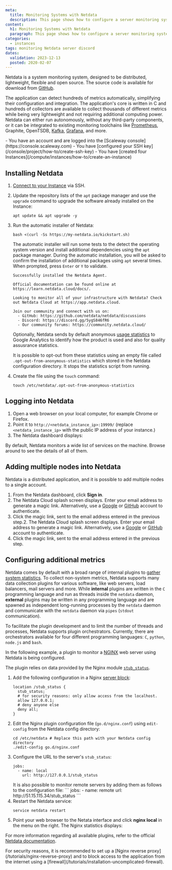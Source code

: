 ```yaml
---
meta:
  title: Monitoring Systems with Netdata
  description: This page shows how to configure a server monitoring system using Netdata
content:
  h1: Monitoring Systems with Netdata
  paragraph: This page shows how to configure a server monitoring system using Netdata
categories:
  - instances
tags: monitoring Netdata server discord
dates:
  validation: 2023-12-13
  posted: 2020-02-07
---
```


Netdata is a system monitoring system, designed to be distributed, lightweight, flexible and open source. The source code is available for download from [GitHub](https://github.com/netdata/netdata).

The application can detect hundreds of metrics automatically, simplifying their configuration and integration. The application's core is written in C and hundreds of collectors are available to collect thousands of different metrics while being very lightweight and not requiring additional computing power. Netdata can either run autonomously, without any third-party components, or it can be integrated to existing monitoring toolchains like [Prometheus](/tutorials/prometheus-monitoring-grafana-dashboard), Graphite, OpenTSDB, [Kafka](/tutorials/configure-apache-kafka/), [Grafana](/tutorials/monitor-k8s-grafana), and more.

<Macro id="iam-requirements" />
 
<Message type="requirement">
  - You have an account and are logged into the [Scaleway console](https://console.scaleway.com)
  - You have [configured your SSH key](/console/project/how-to/create-ssh-key)
  -  You have [created four Instances](/compute/instances/how-to/create-an-instance)
</Message>

## Installing Netdata

1. [Connect to your Instance](/compute/instances/how-to/connect-to-instance/) via SSH.
2. Update the repository lists of the `apt` package manager and use the `upgrade` command to upgrade the software already installed on the Instance:
    ```
    apt update && apt upgrade -y
    ```
3. Run the automatic installer of Netdata:
    ```
    bash <(curl -Ss https://my-netdata.io/kickstart.sh)
    ```

    The automatic installer will run some tests to the detect the operating system version and install additional dependencies using the `apt` package manager. During the automatic installation, you will be asked to confirm the installation of additional packages using `apt` several times. When prompted, press `Enter` or `Y` to validate.

    ```
    Successfully installed the Netdata Agent.

    Official documentation can be found online at https://learn.netdata.cloud/docs/.

    Looking to monitor all of your infrastructure with Netdata? Check out Netdata Cloud at https://app.netdata.cloud.

    Join our community and connect with us on:
      - GitHub: https://github.com/netdata/netdata/discussions
      - Discord: https://discord.gg/5ygS846fR6
      - Our community forums: https://community.netdata.cloud/
    ```

    Optionally, Netdata sends by default anonymous [usage statistics](https://github.com/netdata/netdata/blob/master/docs/anonymous-statistics.md) to Google Analytics to identify how the product is used and also for quality assusrance statistics.  

    It is possible to opt-out from these statistics using an empty file called `.opt-out-from-anonymous-statistics` which stored in the Netdata configuration directory. It stops the statistics script from running. 
4. Create the file using the `touch` command:
    ```
    touch /etc/netdata/.opt-out-from-anonymous-statistics
    ```

## Logging into Netdata

1. Open a web browser on your local computer, for example Chrome or Firefox.
2. Point it to `http://<netdata_instance_ip>:19999/` (replace `<netdata_instance_ip>` with the public IP address of your instance.)
3. The Netdata dashboard displays:
    <Lightbox src="scaleway-netdata-dashboard.webp" alt="" />

By default, Netdata monitors a wide list of services on the machine. Browse around to see the details of all of them.

## Adding multiple nodes into Netdata

Netdata is a distributed application, and it is possible to add multiple nodes to a single account.

1. From the Netdata dashboard, click **Sign in**.
2. The Netdata Cloud splash screen displays. Enter your email address to generate a magic link. Alternatively, use a [Google](https://account.google.com/) or [GitHub](https://www.github.com/) account to authenticate.
3. Click the magic link, sent to the email address entered in the previous step.2. The Netdata Cloud splash screen displays. Enter your email address to generate a magic link. Alternatively, use a [Google](https://account.google.com/) or [GitHub](https://www.github.com/) account to authenticate.
3. Click the magic link, sent to the email address entered in the previous step.

## Configuring additional metrics

Netdata comes by default with a broad range of internal plugins to [gather system statistics](https://docs.netdata.cloud/collectors/). To collect non-system metrics, Netdata supports many data collection plugins for various software, like web servers, load balancers, mail servers and more. While **internal** plugins are written in the `C` programming language and run as threads inside the `netdata` daemon, **external** plugins may be written in any programming language and are spawned as independent long-running processes by the `netdata` daemon and communicate with the `netdata` daemon via `pipes` (`stdout` communication).

To facilitate the plugin development and to limit the number of threads and processes, Netdata supports plugin orchestrators. Currently, there are orchestrators available for four different programming languages: `C`, `python`, `node.js` and `bash`.

In the following example, a plugin to monitor a [NGINX](https://www.nginx.org) web server using Netdata is being configured.

The plugin relies on data provided by the Nginx module [`stub_status`](http://nginx.org/en/docs/http/ngx_http_stub_status_module.html). 

1. Add the following configuration in a Nginx [server block](/tutorials/installation-lemp-ubuntu-bionic/#configuring-a-nginx-server-block):
    ```
    location /stub_status {
      stub_status;
      # for security reasons: only allow access from the localhost.
      allow 127.0.0.1;
      # deny anyone else
      deny all;
    }
    ```
2. Edit the Nginx plugin configuration file (`go.d/nginx.conf`) using `edit-config` from the Netdata config directory:
    ```
    cd /etc/netdata # Replace this path with your Netdata config directory
    ./edit-config go.d/nginx.conf
    ```
3. Configure the URL to the server's `stub_status`:
    ```
    jobs:
      - name: local
        url: http://127.0.0.1/stub_status
    ```
    <Message type="tip">
      It is also possible to monitor remote servers by adding them as follows to the configuration file: 
      ```
      jobs:
        - name: remote
          url: http://51.15.115.34/stub_status
      ```
    </Message>
4. Restart the Netdata service:
    ```
    service netdata restart
    ```
5. Point your web browser to the Netata interface and click **nginx local** in the menu on the right. The Nginx statistics displays:
    <Lightbox src="scaleway-nginx-stats.webp" alt="" />

For more information regarding all available plugins, refer to the official [Netdata documentation](https://learn.netdata.cloud/docs/agent/collectors/).

<Message type="note">
  For security reasons, it is recommended to set up a [Nginx reverse proxy](/tutorials/nginx-reverse-proxy) and to block access to the application from the internet using a [firewall](/tutorials/installation-uncomplicated-firewall).
</Message>
